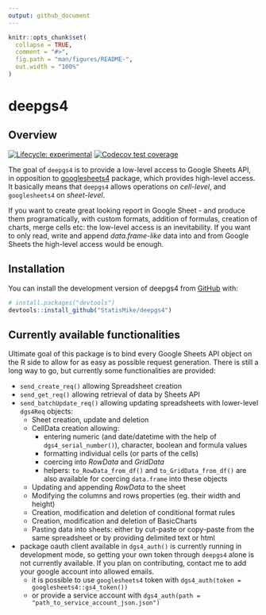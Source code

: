 ```yaml
---
output: github_document
---
```


<!-- README.md is generated from README.Rmd. Please edit that file -->

```r
knitr::opts_chunk$set(
  collapse = TRUE,
  comment = "#>",
  fig.path = "man/figures/README-",
  out.width = "100%"
)
```

# deepgs4

## Overview

<!-- badges: start -->
[![Lifecycle: experimental](https://img.shields.io/badge/lifecycle-experimental-orange.svg)](https://lifecycle.r-lib.org/articles/stages.html#experimental)
[![Codecov test coverage](https://codecov.io/gh/StatisMike/deepgs4/branch/main/graph/badge.svg)](https://app.codecov.io/gh/StatisMike/deepgs4?branch=main)
<!-- badges: end -->

The goal of `deepgs4` is to provide a low-level access to Google Sheets API, in
opposition to [googlesheets4](https://github.com/tidyverse/googlesheets4){target="_blank"}
package, which provides high-level access. It basically means that `deepgs4`
allows operations on *cell-level*, and `googlesheets4` on *sheet-level*. 

If you want to create great looking report in Google Sheet - and produce them
programatically, with custom formats, addition of formulas, creation of charts,
merge cells etc: the low-level access is an inevitability. If you want to only 
read, write and append *data.frame-like* data into and from Google Sheets
the high-level access would be enough.

## Installation

You can install the development version of deepgs4 from [GitHub](https://github.com/) with:

``` r
# install.packages("devtools")
devtools::install_github("StatisMike/deepgs4")
```

## Currently available functionalities

Ultimate goal of this package is to bind every Google Sheets API object on the
R side to allow for as easy as possible request generation. There is still a
long way to go, but currently some functionalities are provided:

- `send_create_req()` allowing Spreadsheet creation
- `send_get_req()` allowing retrieval of data by Sheets API
- `send_batchUpdate_req()` allowing updating spreadsheets with lower-level 
`dgs4Req` objects:
  - Sheet creation, update and deletion
  - CellData creation allowing:
    - entering numeric (and date/datetime with the help of `dgs4_serial_number()`), 
    character, boolean and formula values
    - formatting individual cells (or parts of the cells)
    - coercing into *RowData* and *GridData*
    - helpers: `to_RowData_from_df()` and `to_GridData_from_df()` are also available
    for coercing `data.frame` into these objects
  - Updating and appending *RowData* to the sheet
  - Modifying the columns and rows properties (eg. their width and height)
  - Creation, modification and deletion of conditional format rules
  - Creation, modification and deletion of BasicCharts
  - Pasting data into sheets: either by cut-paste or copy-paste from the same
  spreadsheet or by providing delimited text or html
  
- package oauth client available in `dgs4_auth()` is currently running in
development mode, so getting your own token through `deepgs4` alone is not
currently available. If you plan on contributing, contact me to add your google
account into allowed emails.
  - it is possible to use `googlesheets4` token with `dgs4_auth(token = googlesheets4::gs4_token())`
  - or provide a service account with `dgs4_auth(path = "path_to_service_account_json.json")`

